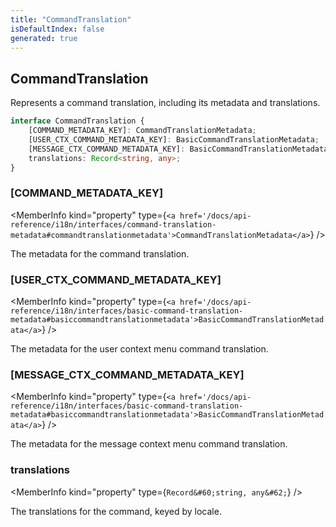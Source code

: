 ```yaml
---
title: "CommandTranslation"
isDefaultIndex: false
generated: true
---
```



<!-- This file was generated from the CommandKit source. Do not modify. Instead, re-run the "docgen" script -->


## CommandTranslation

<GenerationInfo sourceFile="packages/i18n/src/types.ts" sourceLine="41" packageName="@commandkit/i18n" />

Represents a command translation, including its metadata and translations.

```ts title="Signature"
interface CommandTranslation {
    [COMMAND_METADATA_KEY]: CommandTranslationMetadata;
    [USER_CTX_COMMAND_METADATA_KEY]: BasicCommandTranslationMetadata;
    [MESSAGE_CTX_COMMAND_METADATA_KEY]: BasicCommandTranslationMetadata;
    translations: Record<string, any>;
}
```

<div className="members-wrapper">

### \[COMMAND_METADATA_KEY]

<MemberInfo kind="property" type={`<a href='/docs/api-reference/i18n/interfaces/command-translation-metadata#commandtranslationmetadata'>CommandTranslationMetadata</a>`}   />

The metadata for the command translation.
### \[USER_CTX_COMMAND_METADATA_KEY]

<MemberInfo kind="property" type={`<a href='/docs/api-reference/i18n/interfaces/basic-command-translation-metadata#basiccommandtranslationmetadata'>BasicCommandTranslationMetadata</a>`}   />

The metadata for the user context menu command translation.
### \[MESSAGE_CTX_COMMAND_METADATA_KEY]

<MemberInfo kind="property" type={`<a href='/docs/api-reference/i18n/interfaces/basic-command-translation-metadata#basiccommandtranslationmetadata'>BasicCommandTranslationMetadata</a>`}   />

The metadata for the message context menu command translation.
### translations

<MemberInfo kind="property" type={`Record&#60;string, any&#62;`}   />

The translations for the command, keyed by locale.


</div>
